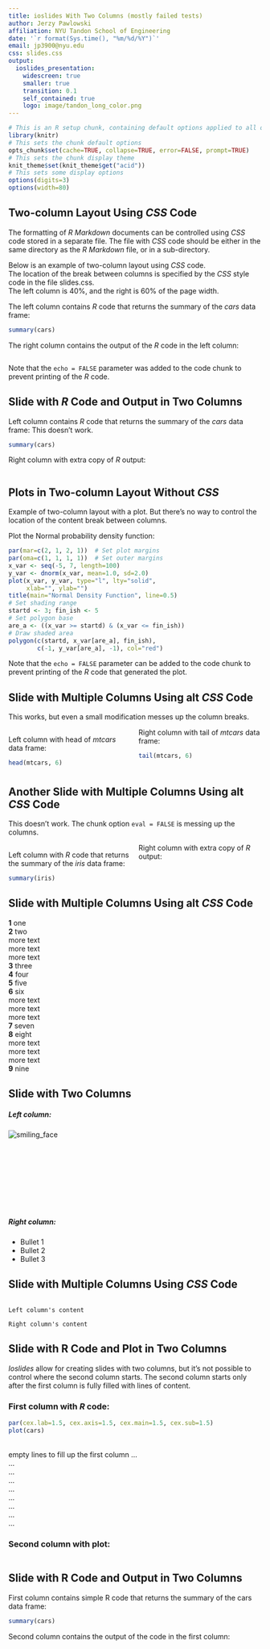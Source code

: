 ```yaml
---
title: ioslides With Two Columns (mostly failed tests)
author: Jerzy Pawlowski
affiliation: NYU Tandon School of Engineering
date: '`r format(Sys.time(), "%m/%d/%Y")`'
email: jp3900@nyu.edu
css: slides.css
output: 
  ioslides_presentation: 
    widescreen: true
    smaller: true
    transition: 0.1
    self_contained: true
    logo: image/tandon_long_color.png
---
```


```r
# This is an R setup chunk, containing default options applied to all other chunks
library(knitr)
# This sets the chunk default options
opts_chunk$set(cache=TRUE, collapse=TRUE, error=FALSE, prompt=TRUE)
# This sets the chunk display theme
knit_theme$set(knit_theme$get("acid"))
# This sets some display options
options(digits=3)
options(width=80)
```


## Two-column Layout Using *CSS* Code  

The formatting of *R Markdown* documents can be controlled using *CSS* code stored in a separate file.  The file with *CSS* code should be either in the same directory as the *R Markdown* file, or in a sub-directory.  

Below is an example of two-column layout using *CSS* code.  
The location of the break between columns is specified by the *CSS* style code in the file slides.css.  
The left column is 40%, and the right is 60% of the page width.  

<div class="columnleft40">
The left column contains *R* code that returns the summary of the *cars* data frame:  
```r
summary(cars)
```
</div>

<div class="columnright_60">
The right column contains the output of the *R* code in the left column:  
```r
```
Note that the `echo = FALSE` parameter was added to the code chunk to prevent printing of the *R* code.
</div>



## Slide with *R* Code and Output in Two Columns {.columns-2}

Left column contains *R* code that returns the summary of the *cars* data frame:
This doesn't work.

```r
summary(cars)
```


Right column with extra copy of *R* output:

```r
```



## Plots in Two-column Layout Without *CSS* {.columns-2}  

Example of two-column layout with a plot.  But there's no way to control the location of the content break between columns.  

Plot the Normal probability density function:  

```r
par(mar=c(2, 1, 2, 1))  # Set plot margins
par(oma=c(1, 1, 1, 1))  # Set outer margins
x_var <- seq(-5, 7, length=100)
y_var <- dnorm(x_var, mean=1.0, sd=2.0)
plot(x_var, y_var, type="l", lty="solid",
     xlab="", ylab="")
title(main="Normal Density Function", line=0.5)
# Set shading range
startd <- 3; fin_ish <- 5
# Set polygon base
are_a <- ((x_var >= startd) & (x_var <= fin_ish))
# Draw shaded area
polygon(c(startd, x_var[are_a], fin_ish),
        c(-1, y_var[are_a], -1), col="red")
```

Note that the `echo = FALSE` parameter can be added to the code chunk to prevent printing of the *R* code that generated the plot.  



## Slide with Multiple Columns Using alt *CSS* Code

<style>
  .col2 {
    columns: 2 200px;         /* number of columns and width in pixels */
    -webkit-columns: 2 200px; /* chrome, safari */
    -moz-columns: 2 200px;    /* firefox */
  }
</style>

This works, but even a small modification messes up the column breaks.  

<div class="col2">

Left column with head of *mtcars* data frame:

```r
head(mtcars, 6)
```


Right column with tail of *mtcars* data frame:

```r
tail(mtcars, 6)
```

</div>



## Another Slide with Multiple Columns Using alt *CSS* Code

This doesn't work.  The chunk option `eval = FALSE` is messing up the columns.  

<div class="col2">

Left column with *R* code that returns the summary of the *iris* data frame:

```r
summary(iris)
```


Right column with extra copy of *R* output:

```r
```

</div>



## Slide with Multiple Columns Using alt *CSS* Code

<div class="columns-2">

**1** one  
**2** two  
more text  
more text  
more text  
**3** three  
**4** four  
**5** five  
**6** six  
more text  
more text  
more text  
**7** seven  
**8** eight  
more text  
more text  
more text  
**9** nine  

</div>


## Slide with Two Columns

<div class="columns-2">

##### Left column:  

![smiling_face](image/smile_small.png)
<br>
<br>
<br>
<br>
<br>
<br>
<br>
<br>
<br>


##### Right column:  

  - Bullet 1
  - Bullet 2
  - Bullet 3
</div>



## Slide with Multiple Columns Using *CSS* Code

<div style="-webkit-column-count: 2; -moz-column-count: 2; column-count: 2; -webkit-column-rule: 1px dotted #e0e0e0; -moz-column-rule: 1px dotted #e0e0e0; column-rule: 1px dotted #e0e0e0;">
    Left column's content
    
    Right column's content
</div>



## Slide with R Code and Plot in Two Columns {.columns-2}

*Ioslides* allow for creating slides with two columns, but it's not possible to control where the second column starts.  The second column starts only after the first column is fully filled with lines of content.

### First column with *R* code:  

```r
par(cex.lab=1.5, cex.axis=1.5, cex.main=1.5, cex.sub=1.5)
plot(cars)
```
<br> empty lines to fill up the first column ...
<br>...
<br>...
<br>...
<br>...
<br>...
<br>...
<br>...
<br>...

### Second column with plot:  

```r
```


## Slide with R Code and Output in Two Columns {.columns-2}

First column contains simple R code that returns the summary of the cars data frame:

```r
summary(cars)
```


Second column contains the output of the code in the first column:

```r
```

